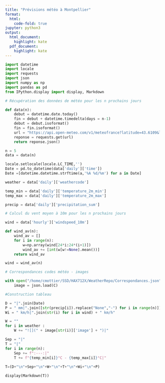 ```yaml
---
title: "Prévisions météo à Montpellier"
format: 
  html: 
    code-fold: true
jupyter: python3
output:
  html_document: 
    highlight: kate
  pdf_document: 
    highlight: kate
---
```



```python

import datetime
import locale
import requests
import json
import numpy as np
import pandas as pd
from IPython.display import display, Markdown

# Récupération des données de météo pour les n prochains jours

def data(n):
    debut = datetime.date.today()
    fin = debut + datetime.timedelta(days = n-1)
    debut = debut.isoformat()
    fin = fin.isoformat()
    url = "https://api.open-meteo.com/v1/meteofrance?latitude=43.6109&longitude=3.8763&hourly=windspeed_10m&daily=weathercode,temperature_2m_max,temperature_2m_min,precipitation_sum,windspeed_10m_max&timezone=Europe%2FBerlin&start_date=" + debut + "&end_date=" + fin
    reponse = requests.get(url)
    return reponse.json()

n = 5
data = data(n)

locale.setlocale(locale.LC_TIME,'')
Date = pd.to_datetime(data['daily']['time'])
Date =[datetime.datetime.strftime(a,'%A %d/%m') for a in Date]

weather = data['daily']['weathercode']

temp_min = data['daily']['temperature_2m_min']
temp_max = data['daily']['temperature_2m_max']

precip = data['daily']['precipitation_sum']

# Calcul du vent moyen à 10m pour les n prochains jours

wind = data['hourly']['windspeed_10m']

def wind_av(n):
    wind_av = []
    for i in range(n):
        w=np.array(wind[24*i:24*(i+1)])
        wind_av += [int(w[w!=None].mean())]
    return wind_av

wind = wind_av(n)

# Correspondances codes météo - images

with open("/home/cmottier/SSD/HAX712X/WeatherRepo/Correspondances.json", "r") as C:
    image = json.load(C)

#Construction tableau

D = "|".join(Date)
P = " mm|".join([str(precip[i]).replace("None","-") for i in range(n)]) 
Wi = " km/h|".join(str(i) for i in wind) + " km/h"

W = ""
for i in weather :
    W += "![](" + image[str(i)]['image'] + ")|"

Sep = "|"
T = "|"
for i in range(n):
    Sep += f":---:|"
    T += f"{temp_min[i]}°C - {temp_max[i]}°C|"
                                     
T=(D+"\n"+Sep+"\n"+W+"\n"+T+"\n"+Wi+"\n"+P)

display(Markdown(T))

```

